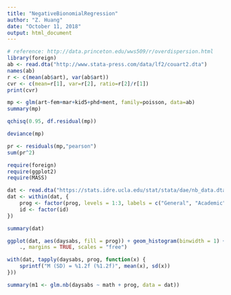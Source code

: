 ```yaml
---
title: "NegativeBionomialRegression"
author: "Z. Huang"
date: "October 11, 2018"
output: html_document
---
```


```r
# reference: http://data.princeton.edu/wws509/r/overdispersion.html
library(foreign)
ab <- read.dta("http://www.stata-press.com/data/lf2/couart2.dta")
names(ab)
r <- c(mean(ab$art), var(ab$art))
cvr <- c(mean=r[1], var=r[2], ratio=r[2]/r[1])
print(cvr)
```

```r
mp <- glm(art~fem+mar+kid5+phd+ment, family=poisson, data=ab)
summary(mp)

qchisq(0.95, df.residual(mp))

deviance(mp)

pr <- residuals(mp,"pearson")
sum(pr^2)
```

```r
require(foreign)
require(ggplot2)
require(MASS)
```

```r
dat <- read.dta("https://stats.idre.ucla.edu/stat/stata/dae/nb_data.dta")
dat <- within(dat, {
    prog <- factor(prog, levels = 1:3, labels = c("General", "Academic", "Vocational"))
    id <- factor(id)
})

summary(dat)
```

```r
ggplot(dat, aes(daysabs, fill = prog)) + geom_histogram(binwidth = 1) + facet_grid(prog ~ 
    ., margins = TRUE, scales = "free")
```

```r
with(dat, tapply(daysabs, prog, function(x) {
    sprintf("M (SD) = %1.2f (%1.2f)", mean(x), sd(x))
}))
```

```r
summary(m1 <- glm.nb(daysabs ~ math + prog, data = dat))
```
